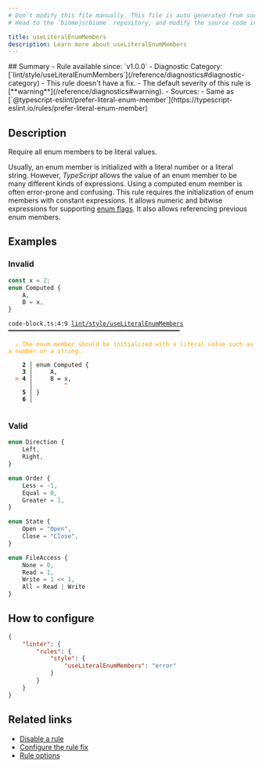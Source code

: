 ```yaml
---
# Don't modify this file manually. This file is auto generated from source, and you will lose your changes next time the website is built.
# Head to the `biomejs/biome` repository, and modify the source code in there.

title: useLiteralEnumMembers
description: Learn more about useLiteralEnumMembers
---
```


<Tabs>
<TabItem label="TypeScript and TSX" icon="seti:typescript">
## Summary
- Rule available since: `v1.0.0`
- Diagnostic Category: [`lint/style/useLiteralEnumMembers`](/reference/diagnostics#diagnostic-category)
- This rule doesn't have a fix.
- The default severity of this rule is [**warning**](/reference/diagnostics#warning).
- Sources: 
  - Same as [`@typescript-eslint/prefer-literal-enum-member`](https://typescript-eslint.io/rules/prefer-literal-enum-member)

## Description
Require all enum members to be literal values.

Usually, an enum member is initialized with a literal number or a literal string.
However, _TypeScript_ allows the value of an enum member to be many different kinds of expressions.
Using a computed enum member is often error-prone and confusing.
This rule requires the initialization of enum members with constant expressions.
It allows numeric and bitwise expressions for supporting [enum flags](https://stackoverflow.com/questions/39359740/what-are-enum-flags-in-typescript/39359953#39359953).
It also allows referencing previous enum members.

## Examples

### Invalid

```ts
const x = 2;
enum Computed {
    A,
    B = x,
}
```

<pre class="language-text"><code class="language-text">code-block.ts:4:9 <a href="https://biomejs.dev/linter/rules/use-literal-enum-members">lint/style/useLiteralEnumMembers</a> ━━━━━━━━━━━━━━━━━━━━━━━━━━━━━━━━━━━━━━━━━━━━━━━━━<br /><br />  <strong><span style="color: Orange;">⚠</span></strong> <span style="color: Orange;">The enum member should be initialized with a literal value such as a number or a string.</span><br />  <br />    <strong>2 │ </strong>enum Computed &#123;<br />    <strong>3 │ </strong>    A,<br />  <strong><span style="color: Tomato;">&gt;</span></strong> <strong>4 │ </strong>    B = x,<br />   <strong>   │ </strong>        <strong><span style="color: Tomato;">^</span></strong><br />    <strong>5 │ </strong>&#125;<br />    <strong>6 │ </strong><br />  <br /></code></pre>

### Valid

```ts
enum Direction {
    Left,
    Right,
}
```

```ts
enum Order {
    Less = -1,
    Equal = 0,
    Greater = 1,
}
```

```ts
enum State {
    Open = "Open",
    Close = "Close",
}
```

```ts
enum FileAccess {
    None = 0,
    Read = 1,
    Write = 1 << 1,
    All = Read | Write
}
```

## How to configure
```json title="biome.json"
{
	"linter": {
		"rules": {
			"style": {
				"useLiteralEnumMembers": "error"
			}
		}
	}
}

```
## Related links

- [Disable a rule](/linter/#disable-a-rule)
- [Configure the rule fix](/linter#configure-the-rule-fix)
- [Rule options](/linter/#rule-options)

</TabItem>
</Tabs>

